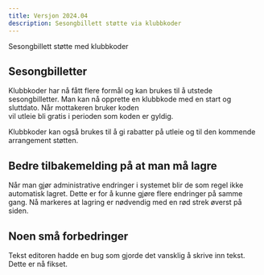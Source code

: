 ```yaml
---
title: Versjon 2024.04
description: Sesongbillett støtte via klubbkoder
---
```


<Aside type="tip" title="Høydepunkt">
Sesongbillett støtte med klubbkoder
</Aside>

## Sesongbilletter

Klubbkoder har nå fått flere formål og kan brukes til å utstede sesongbilletter. 
Man kan nå opprette en klubbkode med en start og sluttdato. Når mottakeren bruker koden  
vil utleie bli gratis i perioden som koden er gyldig. 

Klubbkoder kan også brukes til å gi rabatter på utleie og til den kommende arrangement støtten.

## Bedre tilbakemelding på at man må lagre

Når man gjør administrative endringer i systemet blir de som regel ikke automatisk lagret. 
Dette er for å kunne gjøre flere endringer på samme gang. Nå markeres at lagring er nødvendig med 
en rød strek øverst på siden. 

## Noen små forbedringer

Tekst editoren hadde en bug som gjorde det vansklig å skrive inn tekst. Dette er nå fikset. 

